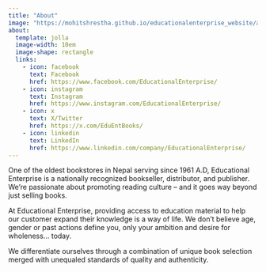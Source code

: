 ```yaml
---
title: "About"
image: "https://mohitshrestha.github.io/educationalenterprise_website/assets/media/images/logo/Educational-Enterprise-Logo_small.png"
about:
  template: jolla
  image-width: 10em
  image-shape: rectangle
  links:
    - icon: facebook
      text: Facebook
      href: https://www.facebook.com/EducationalEnterprise/
    - icon: instagram
      text: Instagram
      href: https://www.instagram.com/EducationalEnterprise/
    - icon: x
      text: X/Twitter
      href: https://x.com/EduEntBooks/
    - icon: linkedin
      text: LinkedIn
      href: https://www.linkedin.com/company/EducationalEnterprise/
---
```


One of the oldest bookstores in Nepal serving since 1961 A.D, Educational Enterprise is a nationally recognized bookseller, distributor, and publisher. We’re passionate about promoting reading culture – and it goes way beyond just selling books.

At Educational Enterprise, providing access to education material to help our customer expand their knowledge is a way of life. We don’t believe age, gender or past actions define you, only your ambition and desire for wholeness... today.

We differentiate ourselves through a combination of unique book selection merged with unequaled standards of quality and authenticity.
